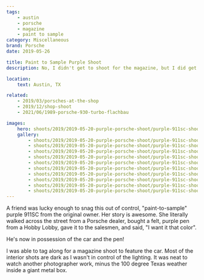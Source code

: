 ```yaml
---
tags:
    - austin
    - porsche
    - magazine
    - paint to sample
category: Miscellaneous
brand: Porsche
date: 2019-05-26

title: Paint to Sample Purple Shoot
description: No, I didn't get to shoot for the magazine, but I did get to tag along and watch a pro shoot this Paint-to-Sample 911SC.

location:
    text: Austin, TX

related:
    - 2019/03/porsches-at-the-shop
    - 2019/12/shop-shoot
    - 2021/06/1989-porsche-930-turbo-flachbau

images:
    hero: shoots/2019/2019-05-20-purple-porsche-shoot/purple-911sc-shoot_001.jpg
    gallery:
        - shoots/2019/2019-05-20-purple-porsche-shoot/purple-911sc-shoot_001.jpg
        - shoots/2019/2019-05-20-purple-porsche-shoot/purple-911sc-shoot_002.jpg
        - shoots/2019/2019-05-20-purple-porsche-shoot/purple-911sc-shoot_003.jpg
        - shoots/2019/2019-05-20-purple-porsche-shoot/purple-911sc-shoot_004.jpg
        - shoots/2019/2019-05-20-purple-porsche-shoot/purple-911sc-shoot_005.jpg
        - shoots/2019/2019-05-20-purple-porsche-shoot/purple-911sc-shoot_006.jpg
        - shoots/2019/2019-05-20-purple-porsche-shoot/purple-911sc-shoot_007.jpg
        - shoots/2019/2019-05-20-purple-porsche-shoot/purple-911sc-shoot_008.jpg
        - shoots/2019/2019-05-20-purple-porsche-shoot/purple-911sc-shoot_009.jpg
        - shoots/2019/2019-05-20-purple-porsche-shoot/purple-911sc-shoot_010.jpg
---
```


A friend was lucky enough to snag this out of control, "paint-to-sample" purple 911SC from the original owner. Her story is awesome. She literally walked across the street from a Porsche dealer, bought a felt, purple pen from a Hobby Lobby, gave it to the salesmen, and said, "I want it that color".

He's now in possession of the car and the pen!

I was able to tag along for a magazine shoot to feature the car. Most of the interior shots are dark as I wasn't in control of the lighting. It was neat to watch another photographer work, minus the 100 degree Texas weather inside a giant metal box.
